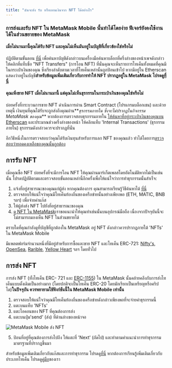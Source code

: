 ```yaml
---
title: "ฉันจะส่ง รับ หรือถอนเงินจาก NFT ได้อย่างไร"
---
```


### การส่งและรับ NFT ใน **MetaMask Mobile** นั้นทำได้โดยง่าย ฟีเจอร์ยังคงใช้งานได้ในส่วนขยายของ MetaMask

#### เมื่อไม่นานมานี้คุณได้รับ NFT และคุณไม่เห็นมันอยู่ในบัญชีที่เกี่ยวข้องใช่หรือไม่

ปฏิบัติตามขั้นตอน [ที่นี่](/managing-my-wallet/how-to-check-my-wallet-activity-on-the-blockchain-explorer) เพื่อค้นหาบัญชีดังกล่าวบนเครื่องมือค้นหาบล็อกที่ครึ่งล่างของหน้าเพจดังกล่าว ให้คลิกที่แท็บชื่อ "NFT Transfers" (การโอน NFT) ที่นั่นคุณจะเห็นรายการโทเค็นทั้งหมดที่คุณมีในกระเป๋าเงินของคุณ ซึ่งเรียงลำดับตามเวลาที่โทเค็นเหล่านั้นถูกป้อนเข้าไป หากมีอยู่ใน Etherscan แสดงว่าอยู่ในบัญชี**สำหรับข้อมูลเพิ่มเติมเกี่ยวกับการทำให้ NFT ปรากฏอยู่ใน MetaMask โปรดดู[ที่นี่](/nfts/nft-tokens-in-your-metamask-wallet)**

#### คุณเพิ่งขาย NFT เมื่อไม่นานมานี้ แต่คุณไม่เห็นธุรกรรมในกระเป๋าเงินของคุณใช่หรือไม่

บ่อยครั้งที่กระบวนการขาย NFT ดำเนินการผ่าน Smart Contract (โปรแกรมบล็อกเชน) และด้วยเหตุนี้ เงินทุนที่คุณได้รับจะถูกส่งถึงคุณผ่าน**_ธุรกรรมภายใน ซึ่งจะไม่ปรากฏในกิจกรรม MetaMask ของคุณ_** หากต้องการตรวจสอบธุรกรรมภายใน [ให้ค้นหาที่อยู่กระเป๋าเงินของคุณบน Etherscan](/managing-my-wallet/how-to-check-my-wallet-activity-on-the-blockchain-explorer) และประมาณช่วงครึ่งล่างของหน้า ให้คลิกแท็บ 'Internal Transactions' (ธุรกรรมภายใน) ธุรกรรมดังกล่าวควรจะปรากฏที่นั่น

อีกวิธีหนึ่งในการตรวจสอบว่าคุณได้รับเงินทุนสำหรับการแลก NFT ของคุณแล้ว ทำได้โดยการ[ตรวจสอบว่ายอดคงเหลือของคุณนั้นถูกต้อง](/managing-my-tokens/how-to-externally-verify-that-your-balance-is-correct)

## การรับ NFT

เมื่อคุณซื้อ NFT บ่อยครั้งที่จะมีการโอน NFT ให้คุณผ่านมาร์เก็ตเพลสโดยอัตโนมัติหากไม่เป็นเช่นนั้น โปรดปฏิบัติตามและตรวจสอบขั้นตอนเหล่านี้อีกครั้งเพื่อให้แน่ใจว่าการทำธุรกรรมนั้นสำเร็จ:

1. แจ้งที่อยู่สาธารณะของคุณแก่ผู้ส่ง หากคุณต้องการ คุณสามารถเรียนรู้วิธีค้นหาได้ [ที่นี่](/managing-my-wallet/accounts-and-addresses/how-to-copy-your-metamask-account-public-address-)
2. ตรวจสอบให้แน่ใจว่าคุณมีโทเค็นท้องถิ่นของเครือข่ายนั้นอย่างเพียงพอ (ETH, MATIC, BNB ฯลฯ) เพื่อจ่ายค่าแก๊ส
3. ให้ผู้ส่งส่ง NFT ไปยังที่อยู่สาธารณะของคุณ
4. [ดู NFT ใน MetaMask](/nfts/nft-tokens-in-your-metamask-wallet)เราขอแนะนำให้คุณทำเช่นนั้นบนอุปกรณ์มือถือ เนื่องจากปัจจุบันนี้จะไม่สามารถมองเห็น NFT ในส่วนขยายได้

ตราบใดที่คุณกำลังดูที่บัญชีที่ถูกต้องใน MetaMask อยู่ NFT ดังกล่าวควรปรากฏภายใต้ 'NFTs' ใน MetaMask Mobile

มีแพลตฟอร์มจำนวนหนึ่งที่มีอยู่สำหรับการซื้อและขาย NFT และโทเค็น ERC-721: [Nifty's](https://niftys.com/), [OpenSea](https://opensea.io/), [Rarible](https://rarible.com/), [Yellow Heart](https://yh.io/) ฯลฯ โดยทั่วไป

## การส่ง NFT

การส่ง NFT (ทั้งโทเค็น ERC- 721 และ [ERC-1155](/nfts/does-metamask-support-erc-1155)) ใน MetaMask นั้นคล้ายคลึงกับการส่งโทเค็นแบบดั้งเดิมเป็นอย่างมาก (โดยปกติจะเป็นโทเค็น ERC-20 โดยมักเรียกเป็นเหรียญหรือคริปโต)**ในปัจจุบัน ควรพยายามใช้ฟังก์ชันนี้ใน MetaMask Mobile เท่านั้น**

1. ตรวจสอบให้แน่ใจว่าคุณมีโทเค็นท้องถิ่นของเครือข่ายดังกล่าวเพียงพอที่จะจ่ายค่าธุรกรรมนี้
2. แตะบนแท็บ 'NFTs'
3. แตะไอคอนของ NFT ที่คุณต้องการส่ง
4. แตะบนปุ่ม'send' (ส่ง) ที่ด้านล่างของหน้าจอ

<div class="center-container">
  <div class="img-medium">
    <img
      src={
        require("../../../../../img/i18n/legacy/MetaMask_Mobile_Send_NFT.png")
          .default
      }
      alt="MetaMask Mobile ส่ง NFT"
    />
  </div>
</div>

5. ป้อนที่อยู่ที่คุณต้องการส่งไปถึง ให้แตะที่ 'Next' (ถัดไป) และทำตามคำแนะนำการทำธุรกรรมมาตรฐานที่ปรากฏขึ้นมา

สำหรับข้อมูลเพิ่มเติมเกี่ยวกับแก๊สและการทำธุรกรรม โปรดดู[ที่นี่](/transactions-and-gas/gas-fees/user-guide-gas) หากต้องการเรียนรู้เพิ่มเติมเกี่ยวกับประเภทโทเค็น โปรดดู[คู่มือ](/managing-my-tokens/user-guide-tokens)ของเรา

